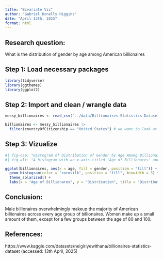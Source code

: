 ```yaml
---
title: "Bivariate Viz"
author: "Gabriel Donelly Higgins"
date: "April 13th, 2025"
format: html
---
```


## Research question:

What is the distribution of gender by age among American billionaires

## Step 1: Load necessary packages

```r
library(tidyverse)
library(ggthemes)
library(ggplot2)
```


## Step 2: Import and clean / wrangle data

```r
messy_billionaires <- read_csv("../data/Billionaires Statistics Dataset.csv")

billionaires <- messy_billionaires |>
  filter(countryOfCitizenship == "United States") # we want to look at American Billionaires
```


## Step 3: Vizualize

```r
#| fig-cap: "Histogram of Distribution of Gender by Age Among Billionaires"
#| fig-alt: "A histogram with an x-axis titled 'Age of Billionares' and a y-axis titled 'Distribution'. The title is 'Distribution of Gender by Age Among American Billionaires' and the title of the legend is 'Gender'. The bars on the histogram have blue and red colors, corresponding to 'F' or 'M' in the legend. The bars are proportional, so that number of billionaires is not displayed, just the distribution. The histogram uses bins for every 3 years of age. Males make up the majority of billionaires in every bar, and some bars are exclusively male. The proportion of female billionaires is relatively similar in all age groups, around 12.5%, except for between 80 and 100 years olds, where there are significant increases that makes them near 42.5% of the population."

ggplot(billionaires, aes(x = age, fill = gender, position = "fill")) +
  geom_histogram(color = "cornsilk", position = "fill", binwidth = 3) +
  theme_solarized() +
  labs(x = "Age of Billionares", y = "Distribution", title = "Distribution of Gender by Age Among American Billionaires", fill = "Gender")
```


## Conclusion:

Male billionaires overwhelmingly makeup the majority of American billionaires across every age group of billionaires. Women make up a small amount of them, except for a few groups between the age of 80 and 100. 


## References:
https://www.kaggle.com/datasets/nelgiriyewithana/billionaires-statistics-dataset (accessed: 13th April, 2025)
